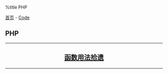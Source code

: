 %title PHP

[[../../index|首页]] - [[../index|Code]]
==PHP==
----
<center>
<h2>
[[function_gleaning|函数用法拾遗]]
</h2>
</center>
----
